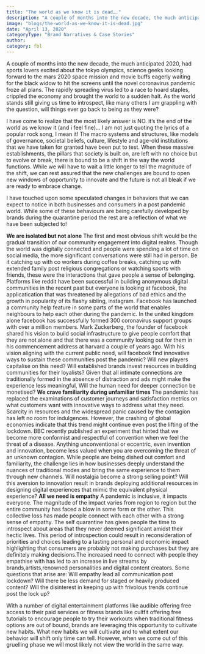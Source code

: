 ```yaml
---
title: "The world as we know it is dead…."
description: "A couple of months into the new decade, the much anticipated 2020, had sports lovers excited about the tokyo olympics, science geeks looking forward to the mars 2020 space mission and movie buffs eagerly waiting for the black widow to hit the screens until the novel coronavirus pandemic froze all plans."
image: "blogs/the-world-as-we-know-it-is-dead.jpg"
date: "April 13, 2020"
categoryType: "Brand Narratives & Case Stories"
author:
category: fbl
---
```


A couple of months into the new decade, the much anticipated 2020, had sports lovers excited about the tokyo olympics, science geeks looking forward to the mars 2020 space mission and movie buffs eagerly waiting for the black widow to hit the screens until the novel coronavirus pandemic froze all plans. The rapidly spreading virus led to a race to hoard staples, crippled the economy and brought the world to a sudden halt. As the world stands still giving us time to introspect, like many others I am grappling with the question, will things ever go back to being as they were?

I have come to realize that the most likely answer is NO. it’s the end of the world as we know it (and i feel fine)… I am not just quoting the lyrics of a popular rock song, I mean it! The macro systems and structures, like models of governance, societal beliefs, culture, lifestyle and age-old institutions that we have taken for granted have been put to test. When these massive establishments, the pillars that society is built on, are left with no choice but to evolve or break, there is bound to be a shift in the way the world functions. While we will have to wait a little longer to tell the magnitude of the shift, we can rest assured that the new challenges are bound to open new windows of opportunity to innovate and the future is not all bleak if we are ready to embrace change.

I have touched upon some speculated changes in behaviors that we can expect to notice in both businesses and consumers in a post pandemic world. While some of these behaviours are being carefully developed by brands during the quarantine period the rest are a reflection of what we have been subjected to!

**We are isolated but not alone**
The first and most obvious shift would be the gradual transition of our community engagement into digital realms. Though the world was digitally connected and people were spending a lot of time on social media, the more significant conversations were still had in person. Be it catching up with co workers during coffee breaks, catching up with extended family post religious congregations or watching sports with friends, these were the interactions that gave people a sense of belonging. Platforms like reddit have been successful in building anonymous digital communities in the recent past but everyone is looking at facebook, the applicatication that was threatened by allegations of bad ethics and the growth in popularity of its flashy sibling, instagram. Facebook has launched a community help feature in some parts of the world that enables neighbours to help each other during the pandemic. In the united kingdom alone facebook has successfully formed 300 coronavirus support groups with over a million members. Mark Zuckerberg, the founder of facebook shared his vision to build social infrastructure to give people comfort that they are not alone and that there was a community looking out for them in his commencement address at harvard a couple of years ago. With his vision aligning with the current public need, will facebook find innovative ways to sustain these communities post the pandemic? Will new players capitalise on this need? Will established brands invest resources in building communities for their loyalists? Given that all intimate connections are traditionally formed in the absence of distraction and ads might make the experience less meaningful, Will the human need for deeper connection be monetised?
**We crave familiarity during unfamiliar times**
The pandemic has replaced the examinations of customer journeys and satisfaction metrics on what customers want with innovative ways to address what they need. Scarcity in resources and the widespread panic caused by the contagion has left no room for indulgences. However, the crashing of global economies indicate that this trend might continue even post the lifting of the lockdown. BBC recently published an experiment that hinted that we become more conformist and respectful of convention when we feel the threat of a disease. Anything unconventional or eccentric, even invention and innovation, become less valued when you are overcoming the threat of an unknown contagion. While people are being dished out comfort and familiarity, the challenge lies in how businesses deeply understand the nuances of traditional modes and bring the same experience to them through new channels. Will nostalgia become a strong selling point? Will this aversion to innovation result in brands deploying additional resources in designing digital experiences that mimic the equivalent physical experience?
**All we need is empathy**
A pandemic is inclusive, it impacts everyone. The magnitude of the impact varies from region to region but the entire community has faced a blow in some form or the other. This collective loss has made people connect with each other with a strong sense of empathy. The self quarantine has given people the time to introspect about areas that they never deemed significant amidst their hectic lives. This period of introspection could result in reconsideration of priorities and choices leading to a lasting personal and economic impact highlighting that consumers are probably not making purchases but they are definitely making decisions.The increased need to connect with people they empathise with has led to an increase in live streams by brands,artists,renowned personalities and digital content creators. Some questions that arise are: Will empathy lead all communication post lockdown? Will there be less demand for staged or heavily produced content? Will the disinterest in keeping up with frivolous trends continue post the lock up?

With a number of digital entertainment platforms like audible offering free access to their paid services or fitness brands like cultfit offering free tutorials to encourage people to try their workouts when traditional fitness options are out of bound, brands are leveraging this opportunity to cultivate new habits. What new habits we will cultivate and to what extent our behavior will shift only time can tell. However, when we come out of this gruelling phase we will most likely not view the world in the same way.
